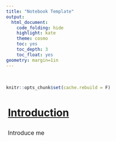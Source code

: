 ```yaml
---
title: "Notebook Template"
output: 
  html_document:
    code_folding: hide
    highlight: kate
    theme: cosmo
    toc: yes
    toc_depth: 3
    toc_float: yes
geometry: margin=1in
---
```

<!-- html_document documentation http://rmarkdown.rstudio.com/html_document_format.html -->
<br>
<style> p{ font-size: 16px; padding: 5px; } h1 { text-indent: 0px; } h2 { text-indent: 25px; } h3 { text-indent: 50px; } h1, h2, h3 {padding: 5px; text-decoration: underline;}</style>

```r
knitr::opts_chunk$set(cache.rebuild = F)
```

# Introduction

Introduce me

